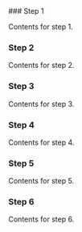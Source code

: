  
<Steps>
### Step 1
 
Contents for step 1.
 
### Step 2
 
Contents for step 2.

### Step 3
 
Contents for step 3.

### Step 4
 
Contents for step 4.

### Step 5
 
Contents for step 5.

### Step 6
 
Contents for step 6.
</Steps>


 
<FileTree>
  <FileTree.Folder name="pages" defaultOpen>
	<FileTree.File name="_meta.json" />
	<FileTree.File name="contact.md" />
	<FileTree.File name="index.mdx" />
	<FileTree.Folder name="about">
	  <FileTree.File name="_meta.json" />
	  <FileTree.File name="legal.md" />
	  <FileTree.File name="index.mdx" />
	</FileTree.Folder>
  </FileTree.Folder>
</FileTree>
